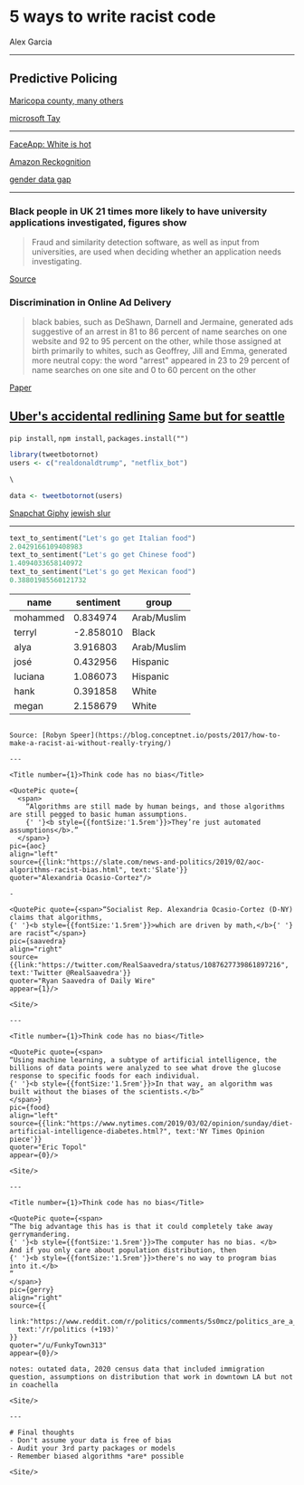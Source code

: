 
# **5** ways to write **racist code**
<Name>Alex Garcia</Name>

<Site/>

---
<Title number={5}>Use racist data</Title>

## Predictive Policing

[Maricopa county, many others](https://papers.ssrn.com/sol3/papers.cfm?abstract_id=3333423)

[microsoft Tay](https://www.theverge.com/2016/3/25/11306566/microsoft-racist-tay-ai-twitter-chatbot-apology)

<Site/>

---

<Title number={4}>Don't use diverse data</Title>

[FaceApp: White is hot](https://techcrunch.com/2017/04/25/faceapp-apologises-for-building-a-racist-ai/)

[Amazon Reckognition](https://medium.com/@Joy.Buolamwini/response-racial-and-gender-bias-in-amazon-rekognition-commercial-ai-system-for-analyzing-faces-a289222eeced)

[gender data gap](https://amp.theguardian.com/lifeandstyle/2019/feb/23/truth-world-built-for-men-car-crashes?CMP=share_btn_tw&__twitter_impression=true)

<Site/>

---

<Title number={3}>Accidentally</Title>



### Black people in UK 21 times more likely to have university applications investigated, figures show

> Fraud and similarity detection software, as well as input from universities, are used when deciding whether an application needs investigating.

[Source](https://www.independent.co.uk/news/education/education-news/uk-black-students-university-applications-investigation-more-likely-ucas-figures-nus-labour-a8314496.html)

### Discrimination in Online Ad Delivery

> black	babies,	such	as	DeShawn,	Darnell and	Jermaine,	generated	ads	suggestive	of	an
arrest	in	81	to	86 percent	of	name	searches	on	one	website	and	92 to	95	percent	on
the	other, while	those assigned	at	birth	primarily	to	whites,	such	as	Geoffrey,	Jill and
Emma,	generated	more	neutral	copy:	the	word	"arrest"	appeared	in	23 to	29
percent	of	name	searches	on	one	site	and	0	to	60	percent	on	the	other

[Paper](https://papers.ssrn.com/sol3/papers.cfm?abstract_id=2208240)
<Site/>


[Uber's accidental redlining](https://twitter.com/rouge8/status/781279125596241920)
[Same but for seattle](https://medium.com/@SherylCababa/i-combined-the-map-for-seattle-uberhop-with-a-racial-segregation-map-sorry-brown-people-9d756168c8b9)
---

<Title number={2}>Use magic black boxes</Title>

`pip install`, `npm install`, `packages.install("")`

```r
library(tweetbotornot)
users <- c("realdonaldtrump", "netflix_bot")

\

data <- tweetbotornot(users)

```
[Snapchat Giphy](https://techcrunch.com/2018/03/09/snapchat-removes-giphy-feature-due-to-racial-slur-gif/)
[jewish slur](https://www.nytimes.com/2018/08/30/business/jewtropolis-map-new-york-snapchat.html)

<Site/>

---

```python
text_to_sentiment("Let's go get Italian food")
2.0429166109408983
text_to_sentiment("Let's go get Chinese food")
1.4094033658140972
text_to_sentiment("Let's go get Mexican food")
0.38801985560121732
```

|name|sentiment|group
|-|-|-
|mohammed|0.834974|Arab/Muslim
|terryl|-2.858010|Black
|alya|3.916803|Arab/Muslim
|josé|0.432956|Hispanic
|luciana|1.086073|Hispanic
|hank|0.391858|White
|megan|2.158679|White
```

Source: [Robyn Speer](https://blog.conceptnet.io/posts/2017/how-to-make-a-racist-ai-without-really-trying/)

---

<Title number={1}>Think code has no bias</Title>

<QuotePic quote={
  <span>
    “Algorithms are still made by human beings, and those algorithms are still pegged to basic human assumptions.
    {' '}<b style={{fontSize:'1.5rem'}}>They’re just automated assumptions</b>.”
  </span>}
pic={aoc}
align="left"
source={{link:"https://slate.com/news-and-politics/2019/02/aoc-algorithms-racist-bias.html", text:'Slate'}}
quoter="Alexandria Ocasio-Cortez"/>

-

<QuotePic quote={<span>“Socialist Rep. Alexandria Ocasio-Cortez (D-NY) claims that algorithms,
{' '}<b style={{fontSize:'1.5rem'}}>which are driven by math,</b>{' '}
are racist“</span>}
pic={saavedra}
align="right"
source={{link:"https://twitter.com/RealSaavedra/status/1087627739861897216", text:'Twitter @RealSaavedra'}}
quoter="Ryan Saavedra of Daily Wire"
appear={1}/>

<Site/>

---

<Title number={1}>Think code has no bias</Title>

<QuotePic quote={<span>
“Using machine learning, a subtype of artificial intelligence, the billions of data points were analyzed to see what drove the glucose response to specific foods for each individual.
{' '}<b style={{fontSize:'1.5rem'}}>In that way, an algorithm was built without the biases of the scientists.</b>”
</span>}
pic={food}
align="left"
source={{link:"https://www.nytimes.com/2019/03/02/opinion/sunday/diet-artificial-intelligence-diabetes.html?", text:'NY Times Opinion piece'}}
quoter="Eric Topol"
appear={0}/>

<Site/>

---

<Title number={1}>Think code has no bias</Title>

<QuotePic quote={<span>
“The big advantage this has is that it could completely take away gerrymandering.
{' '}<b style={{fontSize:'1.5rem'}}>The computer has no bias. </b>
And if you only care about population distribution, then
{' '}<b style={{fontSize:'1.5rem'}}>there's no way to program bias into it.</b>
”
</span>}
pic={gerry}
align="right"
source={{
  link:"https://www.reddit.com/r/politics/comments/5s0mcz/politics_are_a_mess_lets_hand_it_over_to_software/ddbkd71",
  text:'/r/politics (+193)'
}}
quoter="/u/FunkyTown313"
appear={0}/>

notes: outated data, 2020 census data that included immigration question, assumptions on distribution that work in downtown LA but not in coachella

<Site/>

---

# Final thoughts
- Don't assume your data is free of bias
- Audit your 3rd party packages or models
- Remember biased algorithms *are* possible

<Site/>
